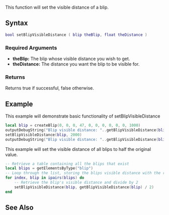 {{Server client function}}

This function will set the visible distance of a blip.

==Syntax== 
<syntaxhighlight lang="lua">bool setBlipVisibleDistance ( blip theBlip, float theDistance )</syntaxhighlight>
{{OOP||[[/blip.md|blip]]:setVisibleDistance|visibleDistance|getBlipVisibleDistance|}}

===Required Arguments=== 
*'''theBlip:''' The blip whose visible distance you wish to get.
*'''theDistance:''' The distance you want the blip to be visible for.

===Returns===
Returns true if successful, false otherwise.

==Example== 
This example will demonstrate basic functionality of setBlipVisibleDistance
<syntaxhighlight lang="lua">
local blip = createBlip(0, 0, 0, 47, 0, 0, 0, 0, 0, 0, 1000)
outputDebugString("Blip visible distance: "..getBlipVisibleDistance(blip)) --1000
setBlipVisibleDistance(blip, 2000)
outputDebugString("Blip visible distance: "..getBlipVisibleDistance(blip)) --2000
</syntaxhighlight>

This example will set the visible distance of all blips to half the original value.
<syntaxhighlight lang="lua">
-- Retrieve a table containing all the blips that exist
local blips = getElementsByType("blip")
-- Loop through the list, storing the blips visible distance with the rest.
for index, blip in ipairs(blips) do
	-- Retrieve the blip's visible distance and divide by 2
	setBlipVisibleDistance(blip, getBlipVisibleDistance(blip) / 2)
end
</syntaxhighlight>

==See Also==
{{Blip_functions}}